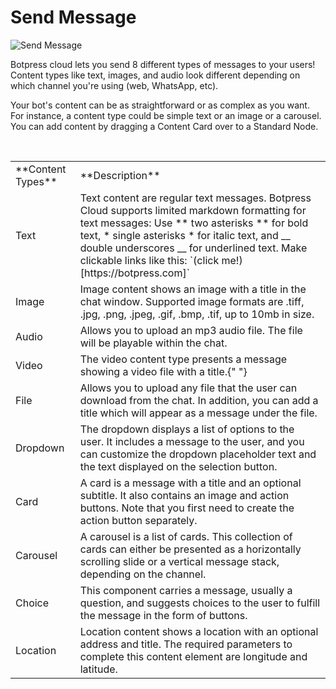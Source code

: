 
# Send Message

![Send Message](/docs/content/toolbox-1-cover.png)

Botpress cloud lets you send 8 different types of messages to your users! Content types like text, images, and audio look different depending on which channel you're using (web, WhatsApp, etc).

Your bot's content can be as straightforward or as complex as you want. For instance, a content type could be simple text or an image or a carousel. You can add content by dragging a Content Card over to a Standard Node.

<br />
<Table>
  <Tr>
    <Td>**Content Types**</Td>
    <Td>**Description**</Td>
  </Tr>
  <Tr>
    <Td>Text</Td>
    <Td>
Text content are regular text messages. Botpress Cloud supports limited markdown formatting for text messages:
Use ** two asterisks ** for bold text, * single asterisks * for italic text, and __ double underscores __ for underlined text.
Make clickable links like this: `(click me!)[https://botpress.com]`
    </Td>

  </Tr>
  <Tr>
    <Td>Image</Td>
    <Td>
      Image content shows an image with a title in the chat window. Supported image formats are .tiff, .jpg, .png, .jpeg, .gif, .bmp, .tif, up to 10mb in size.
    </Td>
  </Tr>
  <Tr>
    <Td>Audio</Td>
    <Td>
      Allows you to upload an mp3 audio file. The file will be playable within
      the chat.
    </Td>
  </Tr>
  <Tr>
    <Td>Video</Td>
    <Td>
      The video content type presents a message showing a video file with a
      title.{" "}
    </Td>
  </Tr>
  <Tr>
    <Td>File</Td>
    <Td>
  Allows you to upload any file that the user can download from the chat. In addition, you can add a title which will appear as a message under the file.
    </Td>
  </Tr>
  <Tr>
    <Td>Dropdown</Td>
    <Td>
    The dropdown displays a list of options to the user. It includes a message to the user, and you can customize the dropdown placeholder text and the text displayed on the selection button.
    </Td>
  </Tr>
  <Tr>
    <Td>Card</Td>
    <Td>
     A card is a message with a title and an optional subtitle. It also contains an image and action buttons. Note that you first need to create the action button separately.
    </Td>
  </Tr>
  <Tr>
    <Td>Carousel</Td>
    <Td>
 A carousel is a list of cards. This collection of cards can either be presented as a horizontally scrolling slide or a vertical message stack, depending on the channel.
    </Td>
  </Tr>
  <Tr>
    <Td>Choice</Td>
    <Td>
     This component carries a message, usually a question, and suggests choices to the user to fulfill the message in the form of buttons.
    </Td>
  </Tr>
  <Tr>
    <Td>Location</Td>
    <Td>
      Location content shows a location with an optional address and title. The required parameters to complete this content element are longitude and latitude.
    </Td>
  </Tr>
</Table>
